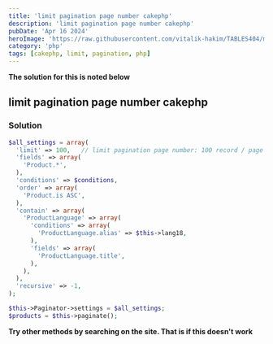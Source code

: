 ```yaml
---
title: 'limit pagination page number cakephp'
description: 'limit pagination page number cakephp'
pubDate: 'Apr 16 2024'
heroImage: 'https://raw.githubusercontent.com/vitalik-hakim/TABLES404/main/error_b/php.png'
category: 'php'
tags: [cakephp, limit, pagination, php]
---
```


**The solution for this is noted below**

## limit pagination page number cakephp

### Solution

```php
$all_settings = array(
  'limit' => 100,	// limit pagination page number: 100 record / page
  'fields' => array(
    'Product.*',
  ),
  'conditions' => $conditions,
  'order' => array(
    'Product.is ASC',
  ),
  'contain' => array(
    'ProductLanguage' => array(
      'conditions' => array(
        'ProductLanguage.alias' => $this->lang18,
      ),
      'fields' => array(
        'ProductLanguage.title',
      ),
    ),
  ),
  'recursive' => -1,
);

$this->Paginator->settings = $all_settings;
$products = $this->paginate();
```

**Try other methods by searching on the site. That is if this doesn't work**
